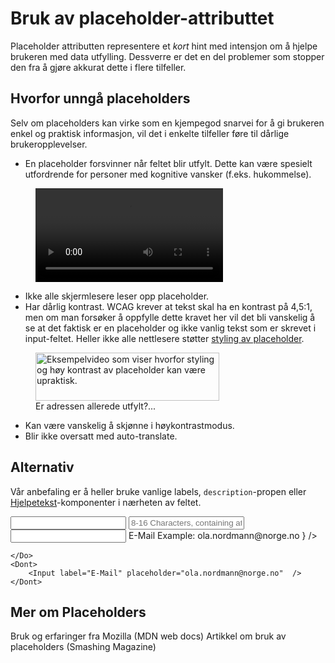 

# Bruk av placeholder-attributtet

<Ingress>Placeholder attributten representere et <i>kort</i> hint med intensjon om å hjelpe brukeren med data utfylling. Dessverre er det en del problemer som stopper den fra å gjøre akkurat dette i flere tilfeller.</Ingress>

## Hvorfor unngå placeholders

Selv om placeholders kan virke som en kjempegod snarvei for å gi brukeren enkel og praktisk informasjon, vil det i enkelte tilfeller føre til dårlige brukeropplevelser. 

- En placeholder forsvinner når feltet blir utfylt. Dette kan være spesielt utfordrende for personer med kognitive vansker (f.eks. hukommelse).
<figure className="placeholders__figure">
    <video src={PlaceholderPassword} autoPlay loop preload="auto" alt="Eksempelvideo for hvorfor informasjon i placeholder kan være vanskelig å huske." />
    <figcaption className="placeholders__figcaption">Hvor langt måtte passordet være?...</figcaption>
</figure>

- Ikke alle skjermlesere leser opp placeholder.
- Har dårlig kontrast. WCAG krever at tekst skal ha en kontrast på 4,5:1, men om man forsøker å oppfylle dette kravet her vil det bli vanskelig å se at det faktisk er en placeholder og ikke vanlig tekst som er skrevet i input-feltet. Heller ikke alle nettlesere støtter [styling av placeholder](https://caniuse.com/#feat=css-placeholder).
<figure className="placeholders__figure">
    <img src={PlaceholderContrast} height="77px" width="294px" alt="Eksempelvideo som viser hvorfor styling og høy kontrast av placeholder kan være upraktisk."/>
    <figcaption className="placeholders__figcaption">Er adressen allerede utfylt?...</figcaption>
</figure>

- Kan være vanskelig å skjønne i høykontrastmodus.
- Blir ikke oversatt med auto-translate.


## Alternativ

Vår anbefaling er å heller bruke vanlige labels, `description`-propen eller [Hjelpetekst](/components/hjelpetekst)-komponenter i nærheten av feltet.

<DoDont className="placeholders__dodont">
	<Do>
		<Input label="Password" description="8-16 Characters, containing atleast 2 numbers" type="password" />
    </Do>
	<Dont>
		<Input label="Password" placeholder="8-16 Characters, containing atleast 2 numbers"  />
	</Dont>
</DoDont>

<br/>

<DoDont className="placeholders__dodont">
	<Do>
		<Input
            label={
                <div style={{'display': 'flex'}}>
                    E-Mail
                    <Hjelpetekst style={{'marginLeft': '0.5rem'}}>
                        Example: ola.nordmann@norge.no
                    </Hjelpetekst>
                </div>
            }
        />
        
    </Do>
	<Dont>
		<Input label="E-Mail" placeholder="ola.nordmann@norge.no"  />
	</Dont>
</DoDont>

## Mer om Placeholders
<Lenkepanel className="resource-link" href="https://developer.mozilla.org/en-US/docs/Web/CSS/::placeholder" border>
    <Undertittel className="lenkepanel__heading">Bruk og erfaringer fra Mozilla (MDN web docs)</Undertittel>
</Lenkepanel>

<Lenkepanel className="resource-link" href="https://www.smashingmagazine.com/2018/06/placeholder-attribute/" border>
    <Undertittel className="lenkepanel__heading">Artikkel om bruk av placeholders (Smashing Magazine)</Undertittel>
</Lenkepanel>